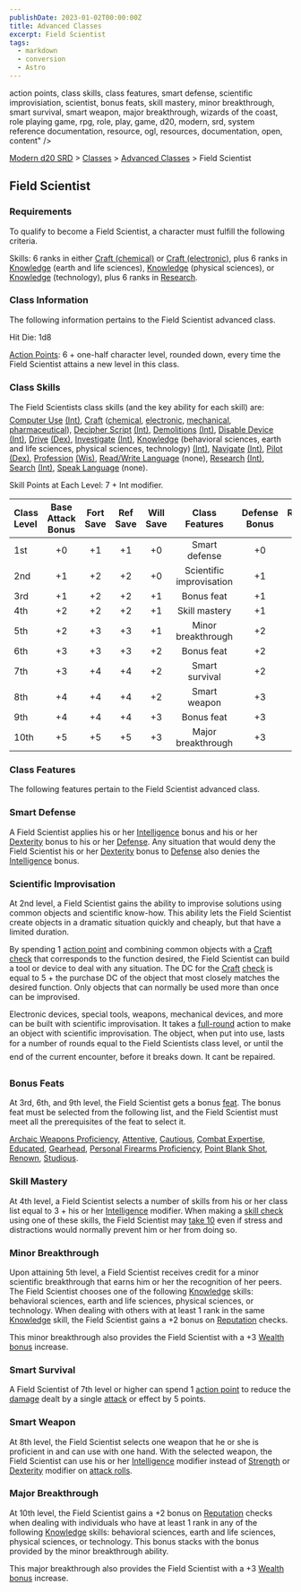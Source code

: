```yaml
---
publishDate: 2023-01-02T00:00:00Z
title: Advanced Classes
excerpt: Field Scientist
tags:
  - markdown
  - conversion
  - Astro
---
```


action points, class skills, class features, smart defense, scientific improvisiation, scientist, bonus feats, skill mastery, minor breakthrough, smart survival, smart weapon, major breakthrough, wizards of the coast, role playing game, rpg, role, play, game, d20, modern, srd, system reference documentation, resource, ogl, resources, documentation, open, content" />

[Modern d20 SRD](/#modernD20) > [Classes](modern-d20-srd-classes-index) > [Advanced Classes](modern-d20-srd-classes-advanced-index) > Field Scientist

## Field Scientist

### Requirements

To qualify to become a Field Scientist, a character must fulfill the following criteria.

Skills: 6 ranks in either [Craft (chemical)](modern-d20-srd-skills-craft-chemical) or [Craft (electronic)](modern-d20-srd-skills-craft-electronic), plus 6 ranks in [Knowledge](modern-d20-srd-skills-knowledge) (earth and life sciences), [Knowledge](modern-d20-srd-skills-knowledge) (physical sciences), or [Knowledge](modern-d20-srd-skills-knowledge) (technology), plus 6 ranks in [Research](modern-d20-srd-skills-research).

### Class Information

The following information pertains to the Field Scientist ­advanced class.

Hit Die: 1d8

[Action Points](modern-d20-srd-basics-action-points): 6 + one-half character level, rounded down, every time the Field Scientist attains a new level in this class.

### Class Skills

The Field Scientists class skills (and the key ability for each skill) are: [Computer Use](modern-d20-srd-skills-computer-use) [(Int)](modern-d20-srd-basics-ability-scores), [Craft](modern-d20-srd-skills-craft) ([chemical](modern-d20-srd-skills-craft-chemical), [electronic](modern-d20-srd-skills-craft-electronic), [mechanical](modern-d20-srd-skills-craft-mechanical), [pharmaceutical](modern-d20-srd-skills-craft-pharmaceutical)), [Decipher Script](modern-d20-srd-skills-decipher-script) [(Int)](modern-d20-srd-basics-ability-scores), [Demolitions](modern-d20-srd-skills-demolitions) [(Int)](modern-d20-srd-basics-ability-scores), [Disable Device](modern-d20-srd-skills-disable-device) [(Int)](modern-d20-srd-basics-ability-scores), [Drive](modern-d20-srd-skills-drive) [(Dex)](modern-d20-srd-basics-ability-scores), [Investigate](modern-d20-srd-skills-investigate) [(Int)](modern-d20-srd-basics-ability-scores),
[Knowledge](modern-d20-srd-skills-knowledge) (behavioral sciences, earth and life sciences, physical sciences,
technology) [(Int)](modern-d20-srd-basics-ability-scores), [Navigate](modern-d20-srd-skills-navigate) [(Int)](modern-d20-srd-basics-ability-scores), [Pilot](modern-d20-srd-skills-pilot) [(Dex)](modern-d20-srd-basics-ability-scores), [Profession](modern-d20-srd-skills-profession) [(Wis)](modern-d20-srd-basics-ability-scores), [Read/Write Language](modern-d20-srd-skills-read-write-language) (none), [Research](modern-d20-srd-skills-research) [(Int)](modern-d20-srd-basics-ability-scores), [Search](modern-d20-srd-skills-search) [(Int)](modern-d20-srd-basics-ability-scores), [Speak Language](modern-d20-srd-skills-speak-language) (none).

Skill Points at Each Level: 7 + Int modifier.

| Class Level | Base Attack Bonus | Fort Save | Ref Save | Will Save |      Class Features      | Defense Bonus | Reputation Bonus |
| :---------- | :---------------: | :-------: | :------: | :-------: | :----------------------: | :-----------: | ---------------: |
| 1st         |        +0         |    +1     |    +1    |    +0     |      Smart defense       |      +0       |               +0 |
| 2nd         |        +1         |    +2     |    +2    |    +0     | Scientific improvisation |      +1       |               +0 |
| 3rd         |        +1         |    +2     |    +2    |    +1     |        Bonus feat        |      +1       |               +1 |
| 4th         |        +2         |    +2     |    +2    |    +1     |      Skill mastery       |      +1       |               +1 |
| 5th         |        +2         |    +3     |    +3    |    +1     |    Minor breakthrough    |      +2       |               +1 |
| 6th         |        +3         |    +3     |    +3    |    +2     |        Bonus feat        |      +2       |               +2 |
| 7th         |        +3         |    +4     |    +4    |    +2     |      Smart survival      |      +2       |               +2 |
| 8th         |        +4         |    +4     |    +4    |    +2     |       Smart weapon       |      +3       |               +2 |
| 9th         |        +4         |    +4     |    +4    |    +3     |        Bonus feat        |      +3       |               +3 |
| 10th        |        +5         |    +5     |    +5    |    +3     |    Major breakthrough    |      +3       |               +3 |

### Class Features

The following features pertain to the Field Scientist advanced class.

### Smart Defense

A Field Scientist applies his or her [Intelligence](modern-d20-srd-basics-ability-scores) bonus and his or her [Dexterity](modern-d20-srd-basics-ability-scores) bonus to his or her [Defense](modern-d20-srd-combat-defense). Any situation that would deny the Field Scientist his or her [Dexterity](modern-d20-srd-basics-ability-scores) bonus to [Defense](modern-d20-srd-combat-defense) also denies the [Intelligence](modern-d20-srd-basics-ability-scores) bonus.

### Scientific Improvisation

At 2nd level, a Field Scientist gains the ability to improvise solutions using common objects and scientific know-how. This ability lets the Field Scientist create objects in a dramatic situation quickly and cheaply, but that have a limited duration.

By spending 1 [action point](modern-d20-srd-basics-action-points) and combining common objects with a [Craft](modern-d20-srd-skills-craft) [check](modern-d20-srd-skills-skill-basics-php#skill-basics-index) that corresponds to the function desired, the Field Scientist can build a tool or device to deal with any situation. The DC for the [Craft](modern-d20-srd-skills-craft) [check](modern-d20-srd-skills-skill-basics-php#skill-basics-index) is equal to 5 + the purchase DC of the object that most closely matches the desired function.
Only objects that can normally be used more than once can be improvised.

Electronic devices, special tools, weapons, mechanical devices, and more can be built with scientific improvisation. It takes a [full-round](modern-d20-srd-combat-full-round-actions) action to make an object with scientific improvisation. The object, when put into use, lasts for a number of rounds equal to the Field Scientists class level, or until the end of the current encounter, before it breaks down. It cant be repaired.

### Bonus Feats

At 3rd, 6th, and 9th level, the Field Scientist gets a bonus [feat](modern-d20-srd-feats-index). The bonus feat must be selected from the following list, and the Field Scientist must meet all the prerequisites of the feat to select it.

[Archaic Weapons Proficiency](modern-d20-srd-feats-archaic-weapons-proficiency), [Attentive](modern-d20-srd-feats-attentive), [Cautious](modern-d20-srd-feats-cautious), [Combat Expertise](modern-d20-srd-feats-combat-expertise), [Educated](modern-d20-srd-feats-educated), [Gearhead](modern-d20-srd-feats-gearhead), [Personal Firearms Proficiency](modern-d20-srd-feats-personal-firearms-proficiency), [Point Blank Shot](modern-d20-srd-feats-point-blank-shot), [Renown](modern-d20-srd-feats-renown), [Studious](modern-d20-srd-feats-studious).

### Skill Mastery

At 4th level, a Field Scientist selects a number of skills from his or her class list equal to 3 + his or her [Intelligence](modern-d20-srd-basics-ability-scores) modifier. When making a [skill check](modern-d20-srd-skills-skill-basics-php#skill-check-index) using one of these skills, the Field Scientist may [take 10](modern-d20-srd-skills-skill-basics-php#skill-check-index) even if stress and distractions would normally prevent him or her from doing so.

### Minor Breakthrough

Upon attaining 5th level, a Field Scientist receives credit for a minor scientific breakthrough that earns him or her the recognition of her peers. The Field Scientist chooses one of the following [Knowledge](modern-d20-srd-skills-knowledge) skills: behavioral sciences, earth and life sciences, physical sciences, or technology. When dealing with others with at least 1 rank in the same [Knowledge](modern-d20-srd-skills-knowledge) skill, the Field Scientist gains a +2 bonus on [Reputation](modern-d20-srd-reputation-index) checks.

This minor breakthrough also provides the Field Scientist with a +3 [Wealth bonus](modern-d20-srd-wealth-wealth-bonus) increase.

### Smart Survival

A Field Scientist of 7th level or higher can spend 1 [action point](modern-d20-srd-basics-action-points) to reduce the [damage](modern-d20-srd-combat-damage) dealt by a single [attack](modern-d20-srd-combat-attack-roll) or effect by 5 points.

### Smart Weapon

At 8th level, the Field Scientist selects one weapon that he or she is proficient in and can use with one hand. With the selected weapon, the Field Scientist can use his or her [Intelligence](modern-d20-srd-basics-ability-scores) modifier instead of [Strength](modern-d20-srd-basics-ability-scores) or [Dexterity](modern-d20-srd-basics-ability-scores) modifier on [attack rolls](modern-d20-srd-combat-attack-roll).

### Major Breakthrough

At 10th level, the Field Scientist gains a +2 bonus on [Reputation](modern-d20-srd-reputation-index) checks when dealing with individuals who have at least 1 rank in any of the following [Knowledge](modern-d20-srd-skills-knowledge) skills: behavioral sciences, earth and life sciences, physical sciences, or technology. This bonus stacks with the bonus provided by the minor breakthrough ability.

This major breakthrough also provides the Field Scientist with a +3 [Wealth bonus](modern-d20-srd-wealth-wealth-bonus) increase.
